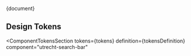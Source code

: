 
<Meta title="CSS Component/Search Bar/README" />

<Description>{document}</Description>

## Design Tokens

<ComponentTokensSection
  tokens={tokens}
  definition={tokensDefinition}
  component="utrecht-search-bar"
></ComponentTokensSection>
